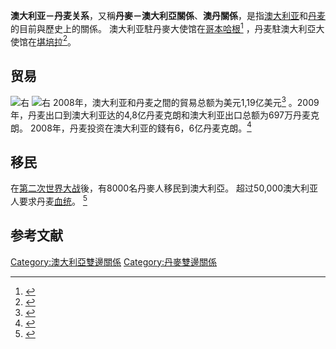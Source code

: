 {{Infobox Bilateral relations|澳洲－丹麥|Denmark|Australia|filetype=png}}

'''澳大利亚－丹麦关系'''，又稱'''丹麥－澳大利亞關係'''、'''澳丹關係'''，是指[[澳大利亚|澳大利亚]]和[[丹麦|丹麦]]的目前與歷史上的關係。 澳大利亚駐丹麥大使馆在[[哥本哈根|哥本哈根]]<ref>{{Cite web|url=http://www.denmark.embassy.gov.au/cpgndansk/home.html|title=Australian embassy in Copenhagen, Denmark|accessdate=2 April 2011|author=Government of Australia|publisher=[[Department_of_Foreign_Affairs_and_Trade_(Australia)|Department of Foreign Affairs and Trade]]|archiveurl=https://web.archive.org/web/20110514110348/http://www.denmark.embassy.gov.au/cpgndansk/home.html|archivedate=14 May 2011 <!--DASHBot-->}}</ref> ，丹麦駐澳大利亞大使馆在[[堪培拉|堪培拉]]<ref>{{Cite web|url=http://www.canberra.um.dk/en/|title=Danish embassy in Canberra, Australia|accessdate=2 April 2011|author=Government of Denmark|publisher=[[Ministry_of_Foreign_Affairs_(Denmark)|Ministry of Foreign Affairs (Denmark)]]|archiveurl=https://web.archive.org/web/20110409111210/http://www.canberra.um.dk/en|archivedate=9 April 2011}}</ref>。

== 贸易 ==
[[File:ABS-5368.0-InternationalTradeInGoodsServicesAustralia-MerchandiseExportsCountryCountryGroupsFobValue-Denmark-A1829048A.svg|右]]
[[File:ABS-5439.0-InternationalMerchandiseImportsAustralia-CountryCountryGroupsCustomsValue-Denmark-A1829364C.svg|右]]
2008年，澳大利亚和丹麦之間的貿易总额为美元1,19亿美元<ref>{{Cite news|url=http://www.enspiroconsulting.com/articles_detail.php?case_arti_id=61|title=Australian and Danish Trading on the Move|last=|date=July 2009|newspaper=Enspiro|accessdate=2 April 2011|deadurl=yes|archiveurl=https://web.archive.org/web/20120322051737/http://www.enspiroconsulting.com/articles_detail.php?case_arti_id=61|archivedate=2012年3月22日}}</ref> 。2009年，丹麦出口到澳大利亚达的4,8亿丹麦克朗和澳大利亚出口总额为697万丹麦克朗。 2008年，丹麦投资在澳大利亚的錢有6，6亿丹麦克朗。<ref>{{Cite web|url=http://www.um.dk/da/menu/Udenrigspolitik/Landefakta/LandefaktaAustralienOgOceanien/Australien.htm|title=Landefakta Australien|accessdate=22 December 2011|work=Ministry of Foreign Affairs of Denmark|publisher=WayBack Machine|language=da|archiveurl=https://web.archive.org/web/20090104232106/http://www.um.dk/da/menu/Udenrigspolitik/Landefakta/LandefaktaAustralienOgOceanien/Australien.htm|archivedate=January 4, 2009}}</ref>

== 移民 ==
在[[第二次世界大战|第二次世界大战]]後，有8000名丹麥人移民到澳大利亞。 超过50,000澳大利亚人要求丹麦[[祖先|血统]]。
<ref>{{Cite web|url=http://www.dfat.gov.au/geo/denmark/denmark_brief.html|title=Denmark country brief|accessdate=2 April 2011|author=Government og Australia|date=|work=|publisher=|archive-date=2014-08-08|archive-url=https://web.archive.org/web/20140808034611/http://www.dfat.gov.au/geo/denmark/denmark_brief.html|dead-url=no}}</ref>

== 参考文献 ==
{{Reflist|30em}}

{{澳洲外交}}
{{丹麥外交}}
[[Category:澳大利亞雙邊關係|Category:澳大利亞雙邊關係]]
[[Category:丹麥雙邊關係|Category:丹麥雙邊關係]]